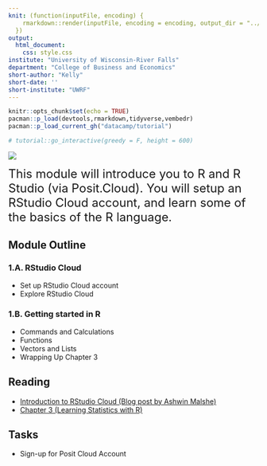 ```yaml
---
knit: (function(inputFile, encoding) {
    rmarkdown::render(inputFile, encoding = encoding, output_dir = "../docs/")
  })
output: 
  html_document:
    css: style.css
institute: "University of Wisconsin-River Falls"
department: "College of Business and Economics"
short-author: "Kelly"
short-date: ''
short-institute: "UWRF"
---
```


```r
knitr::opts_chunk$set(echo = TRUE)
pacman::p_load(devtools,rmarkdown,tidyverse,vembedr)
pacman::p_load_current_gh("datacamp/tutorial")

# tutorial::go_interactive(greedy = F, height = 600)
```

![](img/ABE_title.jpg)

<span style="font-size: 18pt">
This module will introduce you to R and R Studio (via Posit.Cloud). You will setup an RStudio Cloud account, and learn some of the basics of the R language.
</span>

## Module Outline

### 1.A. RStudio Cloud

-   Set up RStudio Cloud account
-   Explore RStudio Cloud

### 1.B. Getting started in R

-   Commands and Calculations
-   Functions
-   Vectors and Lists
-   Wrapping Up Chapter 3

## Reading

-   [Introduction to RStudio Cloud (Blog post by Ashwin Malshe)](your_link_here)
-   [Chapter 3 (Learning Statistics with R)](your_link_here)

## Tasks

-   Sign-up for Posit Cloud Account

